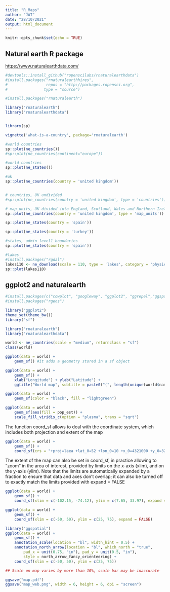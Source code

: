 ```yaml
---
title: "R_Maps"
author: "JAT"
date: "28/10/2021"
output: html_document
---
```


```r
knitr::opts_chunk$set(echo = TRUE)
```



## Natural earth R package

<https://www.naturalearthdata.com/>

```r

#devtools::install_github("ropenscilabs/rnaturalearthdata")
#install.packages("rnaturalearthhires",
#                 repos = "http://packages.ropensci.org",
#                type = "source")

#install.packages("rnaturalearth")

library("rnaturalearth")
library("rnaturalearthdata")


library(sp)

```


```r


vignette('what-is-a-country', package='rnaturalearth')
```


```r


#world countries
sp::plot(ne_countries())
#sp::plot(ne_countries(continent="europe"))
```
```r


#world countries
sp::plot(ne_states())
```

```r

#uk
sp::plot(ne_countries(country = 'united kingdom'))


# countries, UK undivided
#sp::plot(ne_countries(country = 'united kingdom', type = 'countries'))
```
```r
# map_units, UK divided into England, Scotland, Wales and Northern Ireland
sp::plot(ne_countries(country = 'united kingdom', type = 'map_units'))
```
```r
sp::plot(ne_states(country = 'spain')) 

```
```r
sp::plot(ne_states(country = 'turkey')) 

```


```r
#states, admin level1 boundaries
sp::plot(ne_states(country = 'spain')) 
```




```r
#lakes
#install.packages("rgdal")
lakes110 <- ne_download(scale = 110, type = 'lakes', category = 'physical')
sp::plot(lakes110)
```

## ggplot2 and naturalearth


```r
#install.packages(c("cowplot", "googleway", "ggplot2", "ggrepel","ggspatial", "libwgeom", "sf", "rnaturalearth", "rnaturalearthdata"))
#install.packages("rgeos")

library("ggplot2")
theme_set(theme_bw())
library("sf")

library("rnaturalearth")
library("rnaturalearthdata")

world <- ne_countries(scale = "medium", returnclass = "sf")
class(world)

ggplot(data = world) +
    geom_sf() #it adds a geometry stored in a sf object
```

```r
ggplot(data = world) +
    geom_sf() +
    xlab("Longitude") + ylab("Latitude") +
    ggtitle("World map", subtitle = paste0("(", length(unique(world$name)), " countries)"))
```


```r
ggplot(data = world) + 
    geom_sf(color = "black", fill = "lightgreen")
```

```r
ggplot(data = world) +
    geom_sf(aes(fill = pop_est)) +
    scale_fill_viridis_c(option = "plasma", trans = "sqrt")
```

The function coord_sf allows to deal with the coordinate system, which includes both projection and extent of the map

```r

ggplot(data = world) +
    geom_sf() +
    coord_sf(crs = "+proj=laea +lat_0=52 +lon_0=10 +x_0=4321000 +y_0=3210000 +ellps=GRS80 +units=m +no_defs ")
```


The extent of the map can also be set in coord_sf, in practice allowing to “zoom” in the area of interest, provided by limits on the x-axis (xlim), and on the y-axis (ylim). Note that the limits are automatically expanded by a fraction to ensure that data and axes don’t overlap; it can also be turned off to exactly match the limits provided with expand = FALSE

```r
ggplot(data = world) +
    geom_sf() +
    coord_sf(xlim = c(-102.15, -74.12), ylim = c(7.65, 33.97), expand = FALSE)

```


```r
ggplot(data = world) +
    geom_sf() +
    coord_sf(xlim = c(-50, 50), ylim = c(25, 75), expand = FALSE)

```


```r
library("ggspatial")
ggplot(data = world) +
    geom_sf() +
    annotation_scale(location = "bl", width_hint = 0.5) +
    annotation_north_arrow(location = "bl", which_north = "true", 
        pad_x = unit(0.75, "in"), pad_y = unit(0.5, "in"),
        style = north_arrow_fancy_orienteering) +
    coord_sf(xlim = c(-50, 50), ylim = c(25, 75))

## Scale on map varies by more than 10%, scale bar may be inaccurate
```


```r

ggsave("map.pdf")
ggsave("map_web.png", width = 6, height = 6, dpi = "screen")

```